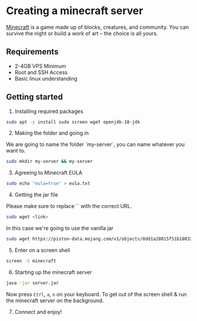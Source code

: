 
# Creating a minecraft server
[Minecraft](https://minecraft.com) is a game made up of blocks, creatures, and community. You can survive the night or build a work of art – the choice is all yours.


## Requirements
- 2-4GB VPS Minimum
- Root and SSH Access
- Basic linux understanding

## Getting started

1. Installing required packages
```bash
sudo apt -y install sudo screen wget openjdk-18-jdk
```

2. Making the folder and going in

<Callout type="info" emoji="ℹ️">
  We are going to name the folder `my-server`, you can name whatever you want to.
</Callout>

```bash
sudo mkdir my-server && my-server
```

3. Agreeing to Minecraft EULA
```bash
sudo echo "eula=true" > eula.txt
```

4. Getting the jar file

<Callout type="warning" emoji="⚠️">
  Please make sure to replace `<link>` with the correct URL.
</Callout>

```bash
sudo wget <link>
```

In this case we're going to use the vanilla jar
```bash
sudo wget https://piston-data.mojang.com/v1/objects/8dd1a28015f51b1803213892b50b7b4fc76e594d/server.jar
```

5. Enter on a screen shell
```bash
screen -S minecraft
```

6. Starting up the minecraft server
```bash
java -jar server.jar
```

Now press `Ctrl`, `a`, `n` on your keyboard. To get out of the screen shell & run the minecraft server on the background.

7. Connect and enjoy!
